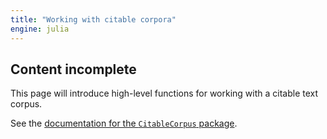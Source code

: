 ```yaml
---
title: "Working with citable corpora"
engine: julia
---
```




:::{.callout-caution}
## Content incomplete

This page will introduce high-level functions for working with a citable text corpus.
:::



See the [documentation for the `CitableCorpus` package](https://cite-architecture.github.io/CitableCorpus.jl/stable/).